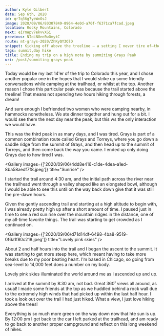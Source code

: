 ```yaml
---
author: Kyle Gilbert
date: Sep 6th, 2020
id: qr7q36g7yeWnOsJ
image: 2020/09/06/80307849-8964-4e0d-a70f-f6371ca7fcad.jpeg
location: Rocky Mountains, Colorado
next: eiYmWpv7ekvvXGi
previous: NIoLN8eeBwOmytC
route: mt-grays-2020/ZhKyQY3OlD
snippet: Kicking off above the treeline — a setting I never tire of—the trail led us into an expansive, bowl-shaped valley that felt like the calm before the climb.
tags: summit,day hike
title: Ending my trip on a high note by summiting Grays Peak
uri: /post/summiting-grays-peak
---
```


<Stats />

<Route />

Today would be my last 14'er of the trip to Colorado this year, and I chose
another popular one in the hopes that I would strike up some friendly conversations
while camping at the trailhead, or whilst at the top. Another reason I chose
this particular peak was because the trail started above the treeline! That means
not spending two hours hiking through forests, a dream!

And sure enough I befriended two women who were camping nearby, in hammocks
nonetheless. We ate dinner together and hung out for a bit. I would see them
the next day near the peak, but this ws the only interaction we would have.

This was the third peak in as many days, and I was tired. Grays is part of a
common combination route called Grays and Torreys, where you go down a saddle
ridge from the summit of Grays, and then head up to the summit of Torreys, and
then come back the way you came. I ended up only doing Grays due to how tired
I was.

<Gallery images={['2020/09/06/4dd8e416-c1de-4dea-a1ed-8ba58aedf7f8.jpeg']} title="Sunrise" />

I started the trail around 4:30 am, and the initial path across the river near
the trailhead went through a valley shaped like an elongated bowl, although
I would be able to see this until on the way back down give that it was still
the pre-dawn hours.

Given the gently ascending trail and starting at a high altitude to begin with,
I was already pretty high up after a short amount of time. I paused just in time
to see a red sun rise over the mountain ridges in the distance, one of my
all-time favorite things. The trail was starting to get crowded as I continued on.

<Gallery images={['2020/09/06/d71d14df-6498-4ba8-9519-0f6a1f80c218.jpeg']} title="Lovely pink skies" />

About 2 and half hours into the trail and I began the ascent to the summit. It
was starting to get more steep here, which meant having to take more breaks due
to my poor beating heart. I'm based in Chicago, so going from sea-level to
14,000 feet does a number on my body.

Lovely pink skies illuminated the world around me as I ascended up and up.

I arrived at the summit by 8:30 am, not bad. Great 360˚ views all around, as
usual! I made some friends at the top as we huddled behind a rock wall due to the
extremely high winds that had picked up within the last half hour. I took a look
out over the trail I had just hiked. What a view, I just love hiking above
the trees!

Everything is so much more green on the way down now that hte sun is up. By
12:00 pm I get back to the car I left parked at the trailhead, and am ready to
go back to another proper campground and reflect on this long weekend of hikes.

